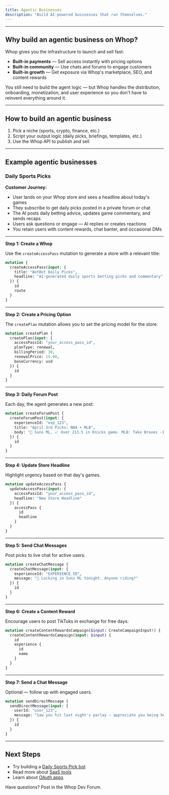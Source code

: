 ```yaml
---
title: Agentic Businesses
description: "Build AI-powered businesses that run themselves."
---
```


---

## Why build an agentic business on Whop?

Whop gives you the infrastructure to launch and sell fast:

- **Built-in payments** — Sell access instantly with pricing options  
- **Built-in community** — Use chats and forums to engage customers  
- **Built-in growth** — Get exposure via Whop's marketplace, SEO, and content rewards  

You still need to build the agent logic — but Whop handles the distribution, onboarding, monetization, and user experience so you don't have to reinvent everything around it.

---

## How to build an agentic business

1. Pick a niche (sports, crypto, finance, etc.)  
2. Script your output logic (daily picks, briefings, templates, etc.)  
3. Use the Whop API to publish and sell  

---

## Example agentic businesses

### Daily Sports Picks

**Customer Journey:**  
- User lands on your Whop store and sees a headline about today's games  
- They subscribe to get daily picks posted in a private forum or chat  
- The AI posts daily betting advice, updates game commentary, and sends recaps  
- Users ask questions or engage — AI replies or creates reactions  
- You retain users with content rewards, chat banter, and occasional DMs

---

**Step 1: Create a Whop**

Use the `createAccessPass` mutation to generate a store with a relevant title:

```graphql
mutation {
  createAccessPass(input: {
    title: "BetBot Daily Picks",
    headline: "AI-generated daily sports betting picks and commentary"
  }) {
    id
    route
  }
}
```

---

**Step 2: Create a Pricing Option**

The `createPlan` mutation allows you to set the pricing model for the store:

```graphql
mutation createPlan {
  createPlan(input: { 
    accessPassId: "your_access_pass_id", 
    planType: renewal,
    billingPeriod: 30,
    renewalPrice: 15.00, 
    baseCurrency: usd 
  }) {
    id
  }
}
```

---

**Step 3: Daily Forum Post**

Each day, the agent generates a new post:

```graphql
mutation createForumPost {
  createForumPost(input: { 
    experienceId: "exp_123",
    title: "April 3rd Picks: NBA + MLB",
    body: "🏀 Suns ML, 📈 Over 213.5 in Knicks game. MLB: Take Braves -1.5"
  }) {
    id
  }
}
```

---

**Step 4: Update Store Headline**

Highlight urgency based on that day's games.

```graphql
mutation updateAccessPass {
  updateAccessPass(input: { 
    accessPassId: "your_access_pass_id", 
    headline: "New Store Headline" 
  }) {
    accessPass {
      id
      headline
    }
  }
}
```

---

**Step 5: Send Chat Messages**

Post picks to live chat for active users:

```graphql
mutation createChatMessage {
  createChatMessage(input: { 
    experienceId: "EXPERIENCE_ID", 
    message: "🚨 Locking in Suns ML tonight. Anyone riding?"
  }) {
    id
  }
}
```

---

**Step 6: Create a Content Reward**

Encourage users to post TikToks in exchange for free days:

```graphql
mutation createContentRewardsCampaign($input: CreateCampaignInput!) {
  createContentRewardsCampaign(input: $input) {
    id
    experience {
      id
      name
    }
  }
}
```

---

**Step 7: Send a Chat Message**

Optional — follow up with engaged users.

```graphql
mutation sendDirectMessage {
  sendDirectMessage(input: { 
    userId: "user_123", 
    message: "Saw you hit last night's parlay — appreciate you being here 🎯" 
  }) {
    id
  }
}
```

---

## Next Steps

- Try building a [Daily Sports Pick bot](#daily-sports-picks)  
- Read more about [SaaS tools](https://docs.whop.com/saas)  
- Learn about [OAuth apps](https://docs.whop.com/oauth)  

Have questions? Post in the Whop Dev Forum.

